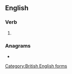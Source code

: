 ==English==

===Verb===
{{head|en|verb form}}

# {{en-past of|hypnotise}}

===Anagrams===
* {{l|en|dinophytes}}

[[Category:British English forms]]